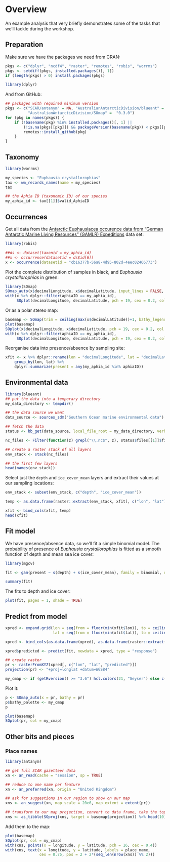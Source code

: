 # Overview

An example analysis that very briefly demonstrates some of the tasks that we'll tackle during the workshop.

## Preparation

Make sure we have the packages we need from CRAN:

```r
pkgs <- c("dplyr", "ncdf4", "raster", "remotes", "robis", "worrms")
pkgs <- setdiff(pkgs, installed.packages()[, 1])
if (length(pkgs) > 0) install.packages(pkgs)

library(dplyr)
```

And from GitHub:

```r
## packages with required minimum version
pkgs <- c("SCAR/antanym" = NA, "AustralianAntarcticDivision/blueant" = NA,
          "AustralianAntarcticDivision/SOmap" =  "0.3.0")
for (pkg in names(pkgs)) {
    if (!basename(pkg) %in% installed.packages()[, 1] ||
        (!is.na(pkgs[[pkg]]) && packageVersion(basename(pkg)) < pkgs[[pkg]])) {
        remotes::install_github(pkg)
    }
}
```

## Taxonomy

```r
library(worrms)

my_species <- "Euphausia crystallorophias"
tax <- wm_records_names(name = my_species)
tax

## the Aphia ID (taxonomic ID) of our species
my_aphia_id <- tax[[1]]$valid_AphiaID
```

## Occurrences

Get all data from the [Antarctic Euphausiacea occurence data from "German Antarctic Marine Living Resources" (GAMLR) Expeditions](https://ipt.biodiversity.aq/resource?r=gamlr) data set:

```r
library(robis)

##ds <- dataset(taxonid = my_aphia_id)
##x <- occurrence(datasetid = ds$id[6])
x <- occurrence(datasetid = "cb16377b-56a8-4d95-802d-4eec02466773")
```

Plot the complete distribution of samples in black, and *Euphausia crystallorophias* in green:

```r
library(SOmap)
SOmap_auto(x$decimalLongitude, x$decimalLatitude, input_lines = FALSE, pcol = "black", pcex = 0.2)
with(x %>% dplyr::filter(aphiaID == my_aphia_id), 
     SOplot(decimalLongitude, decimalLatitude, pch = 19, cex = 0.2, col = "green"))
```

Or as a polar stereo map:

```r
basemap <- SOmap(trim = ceiling(max(x$decimalLatitude))+1, bathy_legend = FALSE)
plot(basemap)
SOplot(x$decimalLongitude, x$decimalLatitude, pch = 19, cex = 0.2, col = "black")
with(x %>% dplyr::filter(aphiaID == my_aphia_id), 
     SOplot(decimalLongitude, decimalLatitude, pch = 19, cex = 0.2, col = "green"))
```

Reorganise data into presence/absence by sampling site:

```r
xfit <- x %>% dplyr::rename(lon = "decimalLongitude", lat = "decimalLatitude") %>%
    group_by(lon, lat) %>%
    dplyr::summarize(present = any(my_aphia_id %in% aphiaID))
```

## Environmental data

```r
library(blueant)
## put the data into a temporary directory
my_data_directory <- tempdir()

## the data source we want
data_source <- sources_sdm("Southern Ocean marine environmental data")

## fetch the data
status <- bb_get(data_source, local_file_root = my_data_directory, verbose = TRUE)
```

```r
nc_files <- Filter(function(z) grepl("\\.nc$", z), status$files[[1]]$file)

## create a raster stack of all layers
env_stack <- stack(nc_files)

## the first few layers
head(names(env_stack))
```

Select just the `depth` and `ice_cover_mean` layers and extract their values at our sampling locations:

```r
env_stack <- subset(env_stack, c("depth", "ice_cover_mean"))

temp <- as.data.frame(raster::extract(env_stack, xfit[, c("lon", "lat")]))

xfit <- bind_cols(xfit, temp)
head(xfit)
```

## Fit model

We have presence/absence data, so we'll fit a simple binomial model. The probability of presence of *Euphausia crystallorophias* is fitted as a smooth function of depth and mean sea ice cover:

```r
library(mgcv)

fit <- gam(present ~ s(depth) + s(ice_cover_mean), family = binomial, data = xfit)

summary(fit)
```

The fits to depth and ice cover:

```r
plot(fit, pages = 1, shade = TRUE)
```

## Predict from model

```r
xpred <- expand.grid(lon = seq(from = floor(min(xfit$lon)), to = ceiling(max(xfit$lon)), by = 0.25),
                     lat = seq(from = floor(min(xfit$lat)), to = ceiling(max(xfit$lat)), by = 0.25))

xpred <- bind_cols(as.data.frame(xpred), as.data.frame(raster::extract(env_stack, xpred[, c("lon", "lat")])))

xpred$predicted <- predict(fit, newdata = xpred, type = "response")

## create raster
pr <- rasterFromXYZ(xpred[, c("lon", "lat", "predicted")])
projection(pr) <- "+proj=longlat +datum=WGS84"

my_cmap <- if (getRversion() >= "3.6") hcl.colors(21, "Geyser") else c("#008585", "#359087", "#539B8A", "#6DA590", "#85AF97", "#9BBAA0", "#AEC4AA", "#BED0B0", "#D0DCB5", "#E5E7BC", "#FBF2C4", "#F3E3B2", "#EDD59F", "#E7C68C", "#E3B77A", "#DEA868", "#DA9857", "#D58847", "#D1773A", "#CC6530", "#C7522B")
```

Plot it:

```r
p <- SOmap_auto(x = pr, bathy = pr)
p$bathy_palette <- my_cmap
p
```

```r
plot(basemap)
SOplot(pr, col = my_cmap)
```

## Other bits and pieces

### Place names

```r
library(antanym)

## get full SCAR gazetteer data
xn <- an_read(cache = "session", sp = TRUE)

## reduce to one name per feature
xn <- an_preferred(xn, origin = "United Kingdom")

## ask for suggestions in our region to show on our map
xns <- an_suggest(xn, map_scale = 20e6, map_extent = extent(pr))

## transform to our map projection, convert to data frame, take the top 10
xns <- as_tibble(SOproj(xns, target = basemap$projection)) %>% head(10)
```

Add them to the map:

```r
plot(basemap)
SOplot(pr, col = my_cmap)
with(xns, points(x = longitude, y = latitude, pch = 16, cex = 0.4))
with(xns, text(x = longitude, y = latitude, labels = place_name, 
               cex = 0.75, pos = 2 + 2*(seq_len(nrow(xns)) %% 2)))
```
